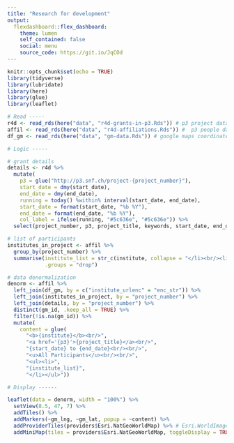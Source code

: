 ```yaml
---
title: "Research for development"
output: 
  flexdashboard::flex_dashboard:
    theme: lumen
    self_contained: false
    social: menu
    source_code: https://git.io/JqCOd
---
```


```r
knitr::opts_chunk$set(echo = TRUE)
library(tidyverse)
library(lubridate)
library(here)
library(glue)
library(leaflet)
```


```r

# Read -----
r4d <- read_rds(here("data", "r4d-grants-in-p3.Rds")) # p3 project data on r4d
affil <- read_rds(here("data", "r4d-affiliations.Rds")) #  p3 people data on r4d
df_gm <- read_rds(here("data", "gm-data.Rds")) # google maps coordinate data

# Logic -----

# grant details
details <- r4d %>%
  mutate(
    p3 = glue("http://p3.snf.ch/project-{project_number}"),
    start_date = dmy(start_date),
    end_date = dmy(end_date),
    running = today() %within% interval(start_date, end_date),
    start_date = format(start_date, "%b %Y"),
    end_date = format(end_date, "%b %Y"),
    col_label = ifelse(running, "#5c636e", "#5c636e")) %>%
  select(project_number, p3, project_title, keywords, start_date, end_date, col_label)

# list of participants
institutes_in_project <- affil %>%
  group_by(project_number) %>%
  summarise(institute_list = str_c(institute, collapse = "</li><br/><li>"),
            .groups = "drop")

# data denormalization
denorm <- affil %>% 
  left_join(df_gm, by = c("institute_urlenc" = "enc_str")) %>%
  left_join(institutes_in_project, by = "project_number") %>%
  left_join(details, by = "project_number") %>%
  distinct(gm_id, .keep_all = TRUE) %>%
  filter(!is.na(gm_id)) %>%
  mutate(
    content = glue(
      "<b>{institute}</b><br/>",
      "<a href='{p3}'>{project_title}</a><br/>",
      "{start_date} to {end_date}<br/><br/>",
      "<u>All Participants</u><br/><br/>",
      "<ul><li>",
      "{institute_list}",
      "</li></ul>"))

# Display ------ 

leaflet(data = denorm, width = "100%") %>%
  setView(8.5, 47, 7) %>%
  addTiles() %>%
  addMarkers(~gm_lng, ~gm_lat, popup = ~content) %>%
  addProviderTiles(providers$Esri.NatGeoWorldMap) %>% # Esri.WorldImagery
  addMiniMap(tiles = providers$Esri.NatGeoWorldMap, toggleDisplay = TRUE) 
```

